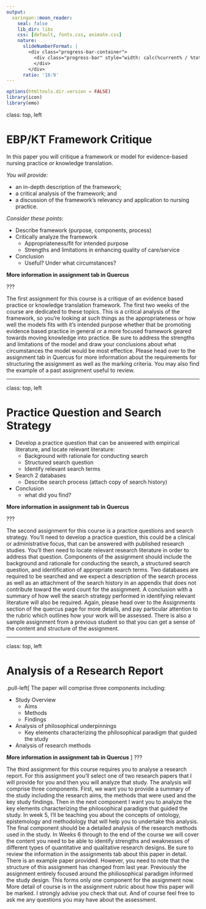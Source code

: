 ```yaml
---
output:
  xaringan::moon_reader:
    seal: false
    lib_dir: libs
    css: [default, fonts.css, animate.css]
    nature:
      slideNumberFormat: |
        <div class="progress-bar-container">
          <div class="progress-bar" style="width: calc(%current% / %total% * 100%);">
          </div>
        </div>
      ratio: '16:9'
---
```


```r
options(htmltools.dir.version = FALSE)
library(icon)
library(emo)
```

class:  top, left

# EBP/KT Framework Critique

In this paper you will critique a framework or model for evidence-based nursing practice or knowledge translation.

*You will provide:*

- an in-depth description of the framework;
- a critical analysis of the framework; and
- a discussion of the framework’s relevancy and application to nursing practice.

*Consider these points:*

- Describe framework (purpose, components, process)
- Critically analyze the framework
    - Appropriateness/fit for intended purpose
    - Strengths and limitations in enhancing quality of care/service
- Conclusion
    - Useful? Under what circumstances?
    
**More information in assignment tab in Quercus**

???

The first assignment for this course is a critique of an evidence based practice or knowledge translation framework. The first two weeks of the course are dedicated to these topics. This is a critical analysis of the framework, so you're looking at such things as the appropriateness or how well the models fits with it's intended purpose whether that be promoting evidence based practice in general or a more focused framework geared towards moving knowledge into practice. Be sure to address the strengths and limitations of the model and draw your conclusions about what circumstances the model would be most effectice. Please head over to the assignment tab in Quercus for more information about the requirements for structuring the assignment as well as the marking criteria. You may also find the example of a past assignment useful to review. 

---

class:  top, left

# Practice Question and Search Strategy 

- Develop a practice question that can be answered with empirical literature, and locate relevant literature:
    - Background with rationale for conducting search
    - Structured search question
    - Identify relevant search terms

- Search 2 databases
    - Describe search process (attach copy of search history)

- Conclusion
    - what did you find? 

    
**More information in assignment tab in Quercus**

???

The second assignment for this course is a practice questions and search strategy. You'll need to develop a practice question, this could be a clinical or administrative focus, that can be answered with published research studies. You'll then need to locate relevant research literature in order to address that question. Components of the assignment should include the background and rationale for conducting the search, a structured search question, and identification of appropriate search terms. Two databases are required to be searched and we expect a description of the search process as well as an attachment of the search history in an appendix that does not contribute toward the word count for the assignment. A conclusion with a summary of how well the search strategy performed in identifying relevant literature will also be required. Again, please head over to the Assignments section of the quercus page for more details, and pay particular attention to the rubric which outlines how your work will be assessed. There is also a sample assignment from a previous student so that you can get a sense of the content and structure of the assignment. 

---

class:  top, left

# Analysis of a Research Report 
.pull-left[
The paper will comprise three components including:

- Study Overview
    - Aims
    - Methods
    - Findings
- Analysis of philosophical underpinnings
    - Key elements characterizing the philosophical paradigm that guided the study
- Analysis of research methods
    

**More information in assignment tab in Quercus**
]
???

The third assignment for this course requires you to analyse a research report. For this assignment you'll select one of two research papers that I will provide for you and then you will analyze that study. The analysis will comprise three components. First, we want you to provide a summary of the study including the research aims, the methods that were used and the key study findings. Then in the next component I want you to analyze the key elements characterizing the philosophical paradigm that guided the study. In week 5, I'll be teaching you about the concepts of ontology, epistemology and methodology that will help you to undertake this analysis. The final component should be a detailed analysis of the research methods used in the study. In Weeks 6 through to the end of the course we will cover the content you need to be able to identify strengths and weaknesses of different types of quantitative and qualitative research designs. Be sure to review the information in the assignments tab about this paper in detail. There is an example paper provided. However, you need to note that the structure of this assignment has changed from last year. Previously the assignment entirely focused around the philiosophical paradigm informed the study design. This forms only one component for the assignment now. More detail of course is in the assignment rubric about how this paper will be marked. I strongly advise you check that out. And of course feel free to ask me any questions you may have about the assessment.